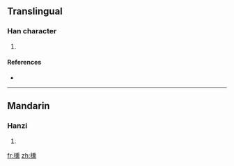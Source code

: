 ==Translingual==

===Han character===
{{Han char|rn=75|rad=木|as=14|sn=18|four=|canj=木竹土火 (DHGF)}}

# {{defn|Han|sort=木14}}

====References====
* {{Han ref|kx=0559.130|dkj=15758|dj=0948.280|hdz=21309.020|uh=6AC4|ud=27332}}

----

==Mandarin==

===Hanzi===
{{cmn-hanzi|pin=[[chūn]] ([[chun1]])|wg=ch'un<sup>1</sup>}}

# {{defn|Mandarin}}

[[fr:櫄]]
[[zh:櫄]]
